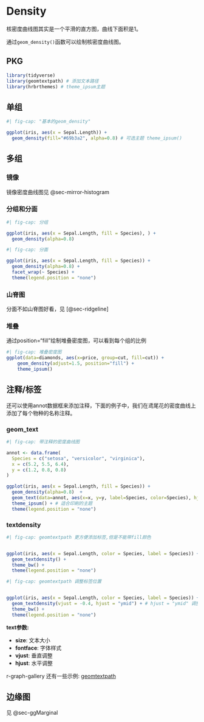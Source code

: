 # Density {#sec-density}

核密度曲线图其实是一个平滑的直方图，曲线下面积是1。

通过`geom_density()`函数可以绘制核密度曲线图。

## PKG

```r
library(tidyverse)
library(geomtextpath) # 添加文本路径
library(hrbrthemes) # theme_ipsum主题
```

## 单组

```r
#| fig-cap: "基本的geom_density"

ggplot(iris, aes(x = Sepal.Length)) + 
  geom_density(fill="#69b3a2", alpha=0.8) # 可选主题 theme_ipsum()
```

## 多组

### 镜像

镜像密度曲线图见 @sec-mirror-histogram

### 分组和分面

```r
#| fig-cap: 分组

ggplot(iris, aes(x = Sepal.Length, fill = Species), ) + 
  geom_density(alpha=0.8)
```

```r
#| fig-cap: 分面

ggplot(iris, aes(x = Sepal.Length, fill = Species)) + 
  geom_density(alpha=0.8) + 
  facet_wrap(~ Species) + 
  theme(legend.position = "none")
```

### 山脊图

分面不如山脊图好看，见 [@sec-ridgeline]

### 堆叠

通过position="fill"绘制堆叠密度图，可以看到每个组的比例

```r
#| fig-cap: 堆叠密度图
ggplot(data=diamonds, aes(x=price, group=cut, fill=cut)) +
    geom_density(adjust=1.5, position="fill") +
    theme_ipsum()
```

## 注释/标签
还可以使用annot数据框来添加注释，下面的例子中，我们在鸢尾花的密度曲线上添加了每个物种的名称注释。

### geom_text

```r
#| fig-cap: 带注释的密度曲线图

annot <- data.frame(
  Species = c("setosa", "versicolor", "virginica"),
  x = c(5.2, 5.5, 6.4),
  y = c(1.2, 0.8, 0.8)
)

ggplot(iris, aes(x = Sepal.Length, fill = Species)) + 
  geom_density(alpha=0.8)  +
  geom_text(data=annot, aes(x=x, y=y, label=Species, color=Species), hjust=0, size=4.5) +
  theme_ipsum() + # 适合印刷的主题
  theme(legend.position = "none") 
```

### textdensity

```r
#| fig-cap: geomtextpath 更方便添加标签,但是不能带fill颜色


ggplot(iris, aes(x = Sepal.Length, color = Species, label = Species)) +
  geom_textdensity() + 
  theme_bw() + 
  theme(legend.position = "none")
```

```r
#| fig-cap: geomtextpath 调整标签位置


ggplot(iris, aes(x = Sepal.Length, color = Species, label = Species)) +
  geom_textdensity(vjust = -0.4, hjust = "ymid") + # hjust = "ymid" 调整标签位置
  theme_bw() + 
  theme(legend.position = "none")
```

**text参数: **

- **size**: 文本大小
- **fontface**: 字体样式
- **vjust**: 垂直调整
- **hjust**: 水平调整

r-graph-gallery 还有一些示例: [geomtextpath](https://r-graph-gallery.com/361-density-plot-with-labels-on-lines.html)

## 边缘图

见 @sec-ggMarginal
